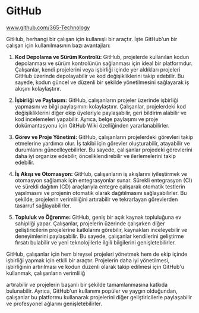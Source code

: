 # GitHub

www.github.com/365-Technology

GitHub, herhangi bir çalışan için kullanışlı bir araçtır. İşte GitHub'un bir çalışan için kullanılmasının bazı avantajları:

1. **Kod Depolama ve Sürüm Kontrolü:** GitHub, projelerde kullanılan kodun depolanması ve sürüm kontrolünün sağlanması için ideal bir platformdur. Çalışanlar, kendi projelerini veya işbirliği içinde yer aldıkları projeleri GitHub üzerinde depolayabilir ve kod değişikliklerini takip edebilir. Bu sayede, kodun güncel ve düzenli bir şekilde yönetilmesini sağlayarak iş akışını kolaylaştırır.

2. **İşbirliği ve Paylaşım:** GitHub, çalışanların projeler üzerinde işbirliği yapmasını ve bilgi paylaşımını kolaylaştırır. Çalışanlar, projelerdeki kod değişikliklerini diğer ekip üyeleriyle paylaşabilir, geri bildirim alabilir ve kod incelemeleri yapabilir. Ayrıca, belge paylaşımı ve proje dokümantasyonu için GitHub Wiki özelliğinden yararlanabilirler.

3. **Görev ve Proje Yönetimi:** GitHub, çalışanların projelerdeki görevleri takip etmelerine yardımcı olur. İş takibi için görevler oluşturabilir, atayabilir ve durumlarını güncelleyebilirler. Bu sayede, çalışanlar projedeki görevlerini daha iyi organize edebilir, önceliklendirebilir ve ilerlemelerini takip edebilir.

4. **İş Akışı ve Otomasyon:** GitHub, çalışanların iş akışlarını iyileştirmek ve otomasyon sağlamak için entegrasyonlar sunar. Sürekli entegrasyon (CI) ve sürekli dağıtım (CD) araçlarıyla entegre çalışarak otomatik testlerin yapılmasını ve projenin otomatik olarak dağıtılmasını sağlayabilirler. Bu şekilde, projelerin verimliliğini artırabilir ve tekrarlayan görevlerden tasarruf sağlayabilirler.

5. **Topluluk ve Öğrenme:** GitHub, geniş bir açık kaynak topluluğuna ev sahipliği yapar. Çalışanlar, projelerin üzerinde çalışırken diğer geliştiricilerin projelerine katkılarını görebilir, kaynakları inceleyebilir ve deneyimlerini paylaşabilir. Bu sayede, çalışanlar kendilerini geliştirme fırsatı bulabilir ve yeni teknolojilerle ilgili bilgilerini genişletebilirler.

GitHub, çalışanlar için hem bireysel projeleri yönetmek hem de ekip içinde işbirliği yapmak için etkili bir araçtır. Projelerin daha iyi yönetilmesi, işbirliğinin artırılması ve kodun düzenli olarak takip edilmesi için GitHub'u kullanmak, çalışanların verimliliğ

artırabilir ve projelerin başarılı bir şekilde tamamlanmasına katkıda bulunabilir. Ayrıca, GitHub'un kullanımı popüler ve yaygın olduğundan, çalışanlar bu platformu kullanarak projelerini diğer geliştiricilerle paylaşabilir ve profesyonel ağlarını genişletebilirler.